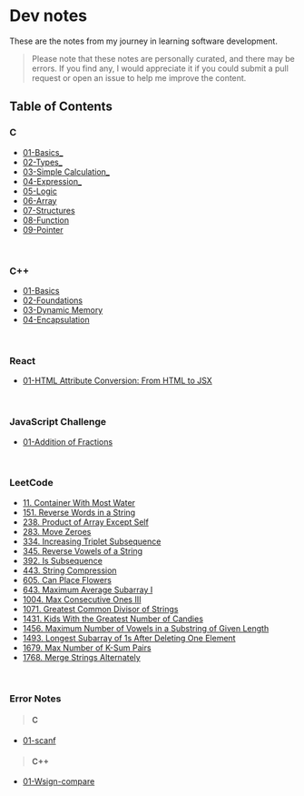# Dev notes

These are the notes from my journey in learning software development.
> Please note that these notes are personally curated, and there may be errors. If you find any, I would appreciate it if you could submit a pull request or open an issue to help me improve the content.

## Table of Contents

### C
- [01-Basics_](/c/01-basics)
- [02-Types_](/c/02-types)
- [03-Simple Calculation_](/c/03-simple-calculation)
- [04-Expression_](/c/04-expression)
- [05-Logic](/c/05-logic)
- [06-Array](/c/06-array)
- [07-Structures](/c/07-structures)
- [08-Function](/c/08-function)
- [09-Pointer](/c/09-pointer)

<br />

### C++
- [01-Basics](/cpp/01-basics)
- [02-Foundations](/cpp/02-foundations)
- [03-Dynamic Memory](/cpp/03-dynamic-memory)
- [04-Encapsulation](/cpp/04-encapsulation)

<br />

### React
- [01-HTML Attribute Conversion: From HTML to JSX](/react/01-attribute-conversion)

<br />

### JavaScript Challenge
- [01-Addition of Fractions](/js-challenge/01-addition-of-fractions)

<br />

### LeetCode
- [11. Container With Most Water](/leetcode/11-container-with-most-water)
- [151. Reverse Words in a String](/leetcode/151-reverse-words-in-a-string)
- [238. Product of Array Except Self](/leetcode/238-product-of-array-except-self)
- [283. Move Zeroes](/leetcode/283-move-zeroes)
- [334. Increasing Triplet Subsequence](/leetcode/334-increasing-triplet-subsequence)
- [345. Reverse Vowels of a String](/leetcode/345-reverse-vowels-of-a-string)
- [392. Is Subsequence](/leetcode/392-is-subsequence)
- [443. String Compression](/leetcode/443-string-compression)
- [605. Can Place Flowers](/leetcode/605-can-place-flowers)
- [643. Maximum Average Subarray I](/leetcode/643-maximum-average-subarray-i)
- [1004. Max Consecutive Ones III](/leetcode/1004-max-consecutive-ones-iii)
- [1071. Greatest Common Divisor of Strings](/leetcode/1071-greatest-common-divisor-of-strings)
- [1431. Kids With the Greatest Number of Candies](/leetcode/1431-kids-with-the-greatest-number-of-candies)
- [1456. Maximum Number of Vowels in a Substring of Given Length](/leetcode/1456-maximum-number-of-vowels-in-a-substring-of-given-length)
- [1493. Longest Subarray of 1s After Deleting One Element](/leetcode/1493-longest-subarray-of-1s-after-deleting-one-element)
- [1679. Max Number of K-Sum Pairs](/leetcode/1679-max-number-of-k-sum-pairs)
- [1768. Merge Strings Alternately](/leetcode/1768-merge-strings-alternately)

<br />

### Error Notes
> #### C
- [01-scanf](/error-notes/c/01-scanf)

> #### C++
- [01-Wsign-compare](/error-notes/cpp/01-Wsign-compare)